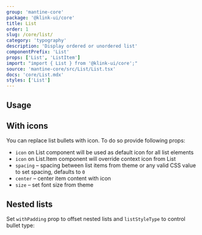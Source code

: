 ```yaml
---
group: 'mantine-core'
package: '@klink-ui/core'
title: List
order: 1
slug: /core/list/
category: 'typography'
description: 'Display ordered or unordered list'
componentPrefix: 'List'
props: ['List', 'ListItem']
import: "import { List } from '@klink-ui/core';"
source: 'mantine-core/src/List/List.tsx'
docs: 'core/List.mdx'
styles: ['List']
---
```



## Usage

<Demo data={ListDemos.configurator} />

## With icons

You can replace list bullets with icon. To do so provide following props:

- `icon` on List component will be used as default icon for all list elements
- `icon` on List.Item component will override context icon from List
- `spacing` – spacing between list items from theme or any valid CSS value to set spacing, defaults to `0`
- `center` – center item content with icon
- `size` – set font size from theme

<Demo data={ListDemos.icon} />

## Nested lists

Set `withPadding` prop to offset nested lists and `listStyleType` to control bullet type:

<Demo data={ListDemos.nested} />

